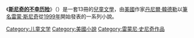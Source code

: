 《'''[[斯尼奇的不幸历险|斯尼奇的不幸历险]]'''》（'''''{{lang|en|A Series of Unfortunate Events}}'''''）是一套13冊的[[兒童文學|兒童文學]]，由[[美國|美國]]作家[[丹尼爾·韓德勒|丹尼爾·韓德勒]]以[[筆名|筆名]][[雷蒙·斯尼奇|雷蒙·斯尼奇]]從[[1999年|1999年]]開始發表的一系列小說。

{{catmore}}

[[Category:儿童文学|Category:儿童文学]]
[[Category:美國小說|Category:美國小說]]
[[Category:雷蒙尼·史尼奇作品|Category:雷蒙尼·史尼奇作品]]